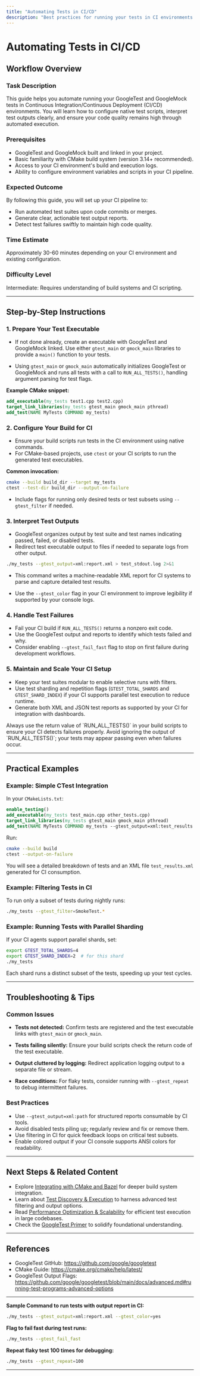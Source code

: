 ```yaml
---
title: "Automating Tests in CI/CD"
description: "Best practices for running your tests in CI environments using native scripts and configuration guidance. Learn to interpret test outputs and maintain high code quality through automation."
---
```


# Automating Tests in CI/CD

## Workflow Overview

### Task Description
This guide helps you automate running your GoogleTest and GoogleMock tests in Continuous Integration/Continuous Deployment (CI/CD) environments. You will learn how to configure native test scripts, interpret test outputs clearly, and ensure your code quality remains high through automated execution.

### Prerequisites
- GoogleTest and GoogleMock built and linked in your project.
- Basic familiarity with CMake build system (version 3.14+ recommended).
- Access to your CI environment's build and execution logs.
- Ability to configure environment variables and scripts in your CI pipeline.

### Expected Outcome
By following this guide, you will set up your CI pipeline to:
- Run automated test suites upon code commits or merges.
- Generate clear, actionable test output reports.
- Detect test failures swiftly to maintain high code quality.

### Time Estimate
Approximately 30-60 minutes depending on your CI environment and existing configuration.

### Difficulty Level
Intermediate: Requires understanding of build systems and CI scripting.

---

## Step-by-Step Instructions

### 1. Prepare Your Test Executable

- If not done already, create an executable with GoogleTest and GoogleMock linked. Use either `gtest_main` or `gmock_main` libraries to provide a `main()` function to your tests.
  
- Using `gtest_main` or `gmock_main` automatically initializes GoogleTest or GoogleMock and runs all tests with a call to `RUN_ALL_TESTS()`, handling argument parsing for test flags.

**Example CMake snippet:**
```cmake
add_executable(my_tests test1.cpp test2.cpp)
target_link_libraries(my_tests gtest_main gmock_main pthread)
add_test(NAME MyTests COMMAND my_tests)
```

### 2. Configure Your Build for CI

- Ensure your build scripts run tests in the CI environment using native commands.
- For CMake-based projects, use `ctest` or your CI scripts to run the generated test executables.

**Common invocation:**
```bash
cmake --build build_dir --target my_tests
ctest --test-dir build_dir --output-on-failure
```

- Include flags for running only desired tests or test subsets using `--gtest_filter` if needed.

### 3. Interpret Test Outputs

- GoogleTest organizes output by test suite and test names indicating passed, failed, or disabled tests.
- Redirect test executable output to files if needed to separate logs from other output.

```bash
./my_tests --gtest_output=xml:report.xml > test_stdout.log 2>&1
```
- This command writes a machine-readable XML report for CI systems to parse and capture detailed test results.

- Use the `--gtest_color` flag in your CI environment to improve legibility if supported by your console logs.

### 4. Handle Test Failures

- Fail your CI build if `RUN_ALL_TESTS()` returns a nonzero exit code.
- Use the GoogleTest output and reports to identify which tests failed and why.
- Consider enabling `--gtest_fail_fast` flag to stop on first failure during development workflows.

### 5. Maintain and Scale Your CI Setup

- Keep your test suites modular to enable selective runs with filters.
- Use test sharding and repetition flags (`GTEST_TOTAL_SHARDS` and `GTEST_SHARD_INDEX`) if your CI supports parallel test execution to reduce runtime.
- Generate both XML and JSON test reports as supported by your CI for integration with dashboards.

<Tip>
Always use the return value of `RUN_ALL_TESTS()` in your build scripts to ensure your CI detects failures properly.
</Tip>

<Warning>
Avoid ignoring the output of `RUN_ALL_TESTS()`; your tests may appear passing even when failures occur.
</Warning>

---

## Practical Examples

### Example: Simple CTest Integration

In your `CMakeLists.txt`:
```cmake
enable_testing()
add_executable(my_tests test_main.cpp other_tests.cpp)
target_link_libraries(my_tests gtest_main gmock_main pthread)
add_test(NAME MyTests COMMAND my_tests --gtest_output=xml:test_results.xml)
```

Run:
```bash
cmake --build build
ctest --output-on-failure
```

You will see a detailed breakdown of tests and an XML file `test_results.xml` generated for CI consumption.

### Example: Filtering Tests in CI

To run only a subset of tests during nightly runs:
```bash
./my_tests --gtest_filter=SmokeTest.*
```

### Example: Running Tests with Parallel Sharding

If your CI agents support parallel shards, set:
```bash
export GTEST_TOTAL_SHARDS=4
export GTEST_SHARD_INDEX=2  # for this shard
./my_tests
```

Each shard runs a distinct subset of the tests, speeding up your test cycles.

---

## Troubleshooting & Tips

### Common Issues

- **Tests not detected:** Confirm tests are registered and the test executable links with `gtest_main` or `gmock_main`.

- **Tests failing silently:** Ensure your build scripts check the return code of the test executable.

- **Output cluttered by logging:** Redirect application logging output to a separate file or stream.

- **Race conditions:** For flaky tests, consider running with `--gtest_repeat` to debug intermittent failures.

### Best Practices

- Use `--gtest_output=xml:path` for structured reports consumable by CI tools.
- Avoid disabled tests piling up; regularly review and fix or remove them.
- Use filtering in CI for quick feedback loops on critical test subsets.
- Enable colored output if your CI console supports ANSI colors for readability.

---

## Next Steps & Related Content

- Explore [Integrating with CMake and Bazel](https://yourdocs/guides/integration-optimization/build-system-integration) for deeper build system integration.
- Learn about [Test Discovery & Execution](https://yourdocs/guides/getting-started/test-discovery-execution) to harness advanced test filtering and output options.
- Read [Performance Optimization & Scalability](https://yourdocs/guides/integration-optimization/performance-optimization) for efficient test execution in large codebases.
- Check the [GoogleTest Primer](https://yourdocs/docs/primer) to solidify foundational understanding.


---

## References

- GoogleTest GitHub: https://github.com/google/googletest
- CMake Guide: https://cmake.org/cmake/help/latest/
- GoogleTest Output Flags: https://github.com/google/googletest/blob/main/docs/advanced.md#running-test-programs-advanced-options

---

**Sample Command to run tests with output report in CI:**
```bash
./my_tests --gtest_output=xml:report.xml --gtest_color=yes
```

**Flag to fail fast during test runs:**
```bash
./my_tests --gtest_fail_fast
```

**Repeat flaky test 100 times for debugging:**
```bash
./my_tests --gtest_repeat=100
```

---